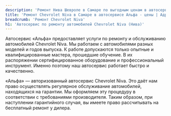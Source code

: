 ```yaml
---
description: 'Ремонт Нива Шевроле в Самаре по выгодным ценам в автосервисе «Альфа». Приглашаем всех владельцев Chevrolet Niva на техническое обслуживание!'
title: 'Ремонт Chevrolet Niva в Самаре в автосервисе Альфа - цены | Адрес сервиса Нива Шевроле'
breadcrumb: 'Ремонт Chevrolet Niva'
h1: 'Автосервис по ремонту автомобилей Chevrolet Niva (Нива)'
---
```


<p>
	 Автосервис «Альфа» предоставляет услуги по ремонту и обслуживанию автомобилей Chevrolet Niva. Мы работаем с автомобилями разных моделей и годов выпуска. К работе допускаются только опытные и квалифицированные мастера, прошедшие обучение. В их распоряжении сертифицированное оборудование и профессиональный инструмент. Именно поэтому наш автосервис работает быстро и качественно.
</p>
<p>
	 «Альфа» — авторизованный автосервис Chevrolet Niva. Это даёт нам право осуществлять регулярное обслуживание автомобилей, находящихся на гарантии. Мы оформляем эту процедуру в соответствии с требованиями производителя. Таким образом, при наступлении гарантийного случая, вы имеете право рассчитывать на бесплатный ремонт у дилера.
</p>
